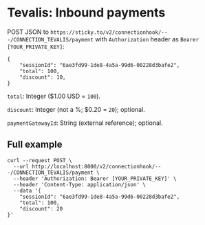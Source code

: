 # Tevalis: Inbound payments

POST JSON to `https://sticky.to/v2/connectionhook/---/CONNECTION_TEVALIS/payment` with `Authorization` header as `Bearer [YOUR_PRIVATE_KEY]`:

```
{
	"sessionId": "6ae3fd99-1de8-4a5a-99d6-00228d3bafe2",
	"total": 100,
	"discount": 10,
}
```

`total`: Integer ($1.00 USD = `100`).

`discount`: Integer (not a %; $0.20 = `20`); optional.

`paymentGatewayId`: String (external reference); optional.

## Full example

```
curl --request POST \
  --url http://localhost:8000/v2/connectionhook/---/CONNECTION_TEVALIS/payment \
  --header 'Authorization: Bearer [YOUR_PRIVATE_KEY]' \
  --header 'Content-Type: application/json' \
  --data '{
    "sessionId": "6ae3fd99-1de8-4a5a-99d6-00228d3bafe2",
    "total": 100,
    "discount": 20
}'
```

